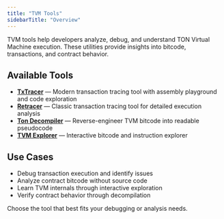```yaml
---
title: "TVM Tools"
sidebarTitle: "Overview"
---
```


TVM tools help developers analyze, debug, and understand TON Virtual Machine execution. These utilities provide insights into bitcode, transactions, and contract behavior.

## Available Tools

- **[TxTracer](/tvm/tools/tx-tracer)** — Modern transaction tracing tool with assembly playground and code exploration
- **[Retracer](/tvm/tools/retracer)** — Classic transaction tracing tool for detailed execution analysis
- **[Ton Decompiler](/tvm/tools/ton-decompiler)** — Reverse-engineer TVM bitcode into readable pseudocode
- **[TVM Explorer](/tvm/tools/tvm-explorer)** — Interactive bitcode and instruction explorer

## Use Cases

- Debug transaction execution and identify issues
- Analyze contract bitcode without source code
- Learn TVM internals through interactive exploration
- Verify contract behavior through decompilation

Choose the tool that best fits your debugging or analysis needs.
